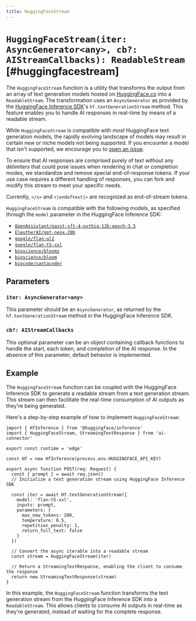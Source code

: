 ```yaml
---
title: HuggingFaceStream
---
```


# `HuggingFaceStream(iter: AsyncGenerator<any>, cb?: AIStreamCallbacks): ReadableStream` [#huggingfacestream]

The `HuggingFaceStream` function is a utility that transforms the output from an array of text generation models hosted on [HuggingFace.co](https://huggingface.co) into a `ReadableStream`. The transformation uses an `AsyncGenerator` as provided by the [HuggingFace Inference SDK](https://huggingface.co/docs/huggingface.js/inference/README)'s `hf.textGenerationStream` method. This feature enables you to handle AI responses in real-time by means of a readable stream.

While `HuggingFaceStream` is compatible with _most_ HuggingFace text generation models, the rapidly evolving landscape of models may result in certain new or niche models not being supported. If you encounter a model that isn't supported, we encourage you to [open an issue](https://github.com/vercel-labs/ai/issues/new).

To ensure that AI responses are comprised purely of text without any delimiters that could pose issues when rendering in chat or completion modes, we standardize and remove special end-of-response tokens. If your use case requires a different handling of responses, you can fork and modify this stream to meet your specific needs.

Currently, `</s>` and `<|endoftext|>` are recognized as end-of-stream tokens.

`HuggingFaceStream` is compatible with the following models, as specified through the `model` parameter in the HuggingFace Inference SDK:

- [`OpenAssistant/oasst-sft-4-pythia-12b-epoch-3.5`](https://huggingface.com/OpenAssistant/oasst-sft-4-pythia-12b-epoch-3.5)
- [`EleutherAI/gpt-neox-20b`](https://huggingface.com/EleutherAI/gpt-neox-20b)
- [`google/flan-ul2`](https://huggingface.com/google/flan-ul2)
- [`google/flan-t5-xxl`](https://huggingface.com/google/flan-t5-xxl)
- [`bigscience/bloomz`](https://huggingface.com/bigscience/bloomz)
- [`bigscience/bloom`](https://huggingface.com/bigscience/bloom)
- [`bigcode/santacoder`](https://huggingface.com/bigcode/santacoder)

## Parameters

### `iter: AsyncGenerator<any>`

This parameter should be an `AsyncGenerator`, as returned by the `hf.textGenerationStream` method in the HuggingFace Inference SDK.

### `cb?: AIStreamCallbacks`

This optional parameter can be an object containing callback functions to handle the start, each token, and completion of the AI response. In the absence of this parameter, default behavior is implemented.

## Example

The `HuggingFaceStream` function can be coupled with the HuggingFace Inference SDK to generate a readable stream from a text generation stream. This stream can then facilitate the real-time consumption of AI outputs as they're being generated.

Here's a step-by-step example of how to implement `HuggingFaceStream`:

```tsx filename="app/api/completion/route.ts"
import { HfInference } from '@huggingface/inference'
import { HuggingFaceStream, StreamingTextResponse } from 'ai-connector'

export const runtime = 'edge'

const Hf = new HfInference(process.env.HUGGINGFACE_API_KEY)

export async function POST(req: Request) {
  const { prompt } = await req.json()
  // Initialize a text generation stream using HuggingFace Inference SDK

  const iter = await Hf.textGenerationStream({
    model: 'flan-t5-xxl',
    inputs: prompt,
    parameters: {
      max_new_tokens: 200,
      temperature: 0.5,
      repetition_penalty: 1,
      return_full_text: false
    }
  })

  // Convert the async iterable into a readable stream
  const stream = HuggingFaceStream(iter)

  // Return a StreamingTextResponse, enabling the client to consume the response
  return new StreamingTextResponse(stream)
}
```

In this example, the `HuggingFaceStream` function transforms the text generation stream from the HuggingFace Inference SDK into a `ReadableStream`. This allows clients to consume AI outputs in real-time as they're generated, instead of waiting for the complete response.

